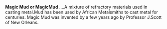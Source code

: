 '''Magic Mud or MagicMud'''
....A mixture of refractory materials used
in casting metal.Mud has been used by African
Metalsmiths to cast metal for centuries.
Magic Mud was invented by a few years ago by 
Professor J.Scott of New Orleans.